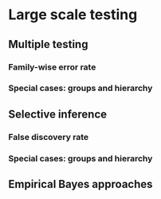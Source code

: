 # Large scale testing

## Multiple testing

### Family-wise error rate

### Special cases: groups and hierarchy

## Selective inference

### False discovery rate

### Special cases: groups and hierarchy

## Empirical Bayes approaches

